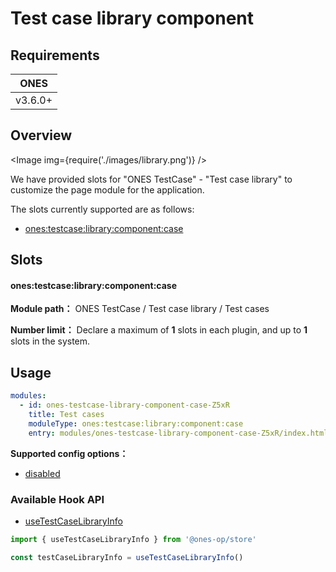 # Test case library component

## Requirements

|  ONES   |
| :-----: |
| v3.6.0+ |

## Overview

<Image img={require('./images/library.png')} />

We have provided slots for "ONES TestCase" - "Test case library" to customize the page module for the application.

The slots currently supported are as follows:

- [ones:testcase:library:component:case](#onestestcaselibrarycomponentcase)

## Slots

#### ones:testcase:library:component:case

**Module path：** ONES TestCase / Test case library / Test cases

**Number limit：** Declare a maximum of **1** slots in each plugin, and up to **1** slots in the system.

## Usage

```yaml
modules:
  - id: ones-testcase-library-component-case-Z5xR
    title: Test cases
    moduleType: ones:testcase:library:component:case
    entry: modules/ones-testcase-library-component-case-Z5xR/index.html
```

**Supported config options：**

- [disabled](../../../../../reference/config/plugin.yaml#disabled)

### Available Hook API

- [useTestCaseLibraryInfo](../../../../../reference/packages/store/store.md#useTestCaseLibraryInfo)

```ts
import { useTestCaseLibraryInfo } from '@ones-op/store'

const testCaseLibraryInfo = useTestCaseLibraryInfo()
```
